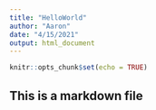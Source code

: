 ```yaml
---
title: "HelloWorld"
author: "Aaron"
date: "4/15/2021"
output: html_document
---
```


```r
knitr::opts_chunk$set(echo = TRUE)
```

## This is a markdown file

